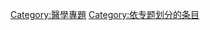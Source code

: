 {{Wikipedia category}}
{{emptycat}}

[[Category:醫學專題|Category:醫學專題]]
[[Category:依专题划分的条目|Category:依专题划分的条目]]